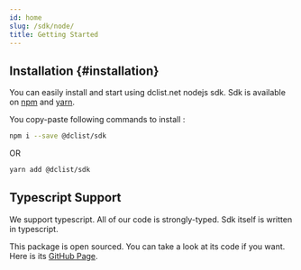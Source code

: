 ```yaml
---
id: home
slug: /sdk/node/
title: Getting Started
---
```


## Installation {#installation}

You can easily install and start using dclist.net nodejs sdk. Sdk is available on [npm](https://www.npmjs.com/) and [yarn](https://classic.yarnpkg.com).

You copy-paste following commands to install :


```bash
npm i --save @dclist/sdk
```

OR

```bash
yarn add @dclist/sdk
```

## Typescript Support

We support typescript. All of our code is strongly-typed. Sdk itself is written in typescript.

This package is open sourced. You can take a look at its code if you want. Here is its [GitHub Page](https://github.com/dclist/node-sdk).
